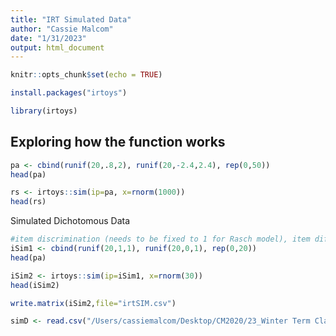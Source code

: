 ```yaml
---
title: "IRT Simulated Data"
author: "Cassie Malcom"
date: "1/31/2023"
output: html_document
---
```


```r
knitr::opts_chunk$set(echo = TRUE)
```

```r
install.packages("irtoys")
```

```r
library(irtoys)
```

## Exploring how the function works

```r
pa <- cbind(runif(20,.8,2), runif(20,-2.4,2.4), rep(0,50))
head(pa)
```

```r
rs <- irtoys::sim(ip=pa, x=rnorm(1000))
head(rs)
```

Simulated Dichotomous Data
```r
#item discrimination (needs to be fixed to 1 for Rasch model), item difficulty, and number of items
iSim1 <- cbind(runif(20,1,1), runif(20,0,1), rep(0,20))
head(pa)
```

```r
iSim2 <- irtoys::sim(ip=iSim1, x=rnorm(30))
head(iSim2)
```

```r
write.matrix(iSim2,file="irtSIM.csv")
```


```r
simD <- read.csv("/Users/cassiemalcom/Desktop/CM2020/23_Winter Term Classes/EDLD 640 DS Cap/MalcomIRTshiny/Data/irtSIM.csv", sep = " ")
```

